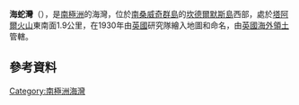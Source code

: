 {{coord|57|2|S|26|42|W|display=title}}

'''海蛇灣'''（{{lang-en|Sea Serpent Cove}}），是[[南極洲|南極洲]]的海灣，位於[[南桑威奇群島|南桑威奇群島]]的[[坎德爾默斯島|坎德爾默斯島]]西部，處於[[塔阿爾火山|塔阿爾火山]]東南面1.9公里，在1930年由[[英國|英國]]研究隊繪入地圖和命名，由[[英國海外領土|英國海外領土]]管轄。

==參考資料==
{{usgs-gazetteer}}

{{Antarctica-geo-stub}}
[[Category:南極洲海灣|Category:南極洲海灣]]
